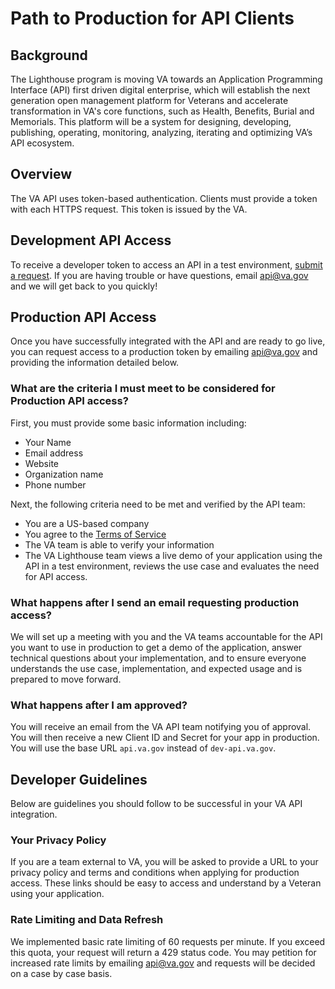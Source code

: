# Path to Production for API Clients

## Background
The Lighthouse program is moving VA towards an Application Programming Interface (API) first driven digital enterprise, which will establish the next generation open management platform for Veterans and accelerate transformation in VA's core functions, such as Health, Benefits, Burial and Memorials. This platform will be a system for designing, developing, publishing, operating, monitoring, analyzing, iterating and optimizing VA’s API ecosystem. 

## Overview 

The VA API uses token-based authentication. Clients must provide a token with each HTTPS request. This token is issued by the VA. 

## Development API Access
To receive a developer token to access an API in a test environment, [submit a request](/apply).  If you are having trouble or have questions, email [api@va.gov](mailto:api@va.gov) and we will get back to you quickly!

## Production API Access
Once you have successfully integrated with the API and are ready to go live, you can request access to a production token by emailing [api@va.gov](mailto:api@va.gov) and providing the information detailed below. 

### What are the criteria I must meet to be considered for Production API access?
First, you must provide some basic information including:
- Your Name
- Email address
- Website
- Organization name
- Phone number

Next, the following criteria need to be met and verified by the API team: 

- You are a US-based company
- You agree to the [Terms of Service](/terms-of-service)
- The VA team is able to verify your information 
- The VA Lighthouse team views a live demo of your application using the API in a test environment, reviews the use case and evaluates the need for API access.

### What happens after I send an email requesting production access?
We will set up a meeting with you and the VA teams accountable for the API you want to use in production to get a demo of the application, answer technical questions about your implementation, and to ensure everyone understands the use case, implementation, and expected usage and is prepared to move forward. 

### What happens after I am approved?
You will receive an email from the VA API team notifying you of approval. You will then receive a new Client ID and Secret for your app in production. You will use the base URL `api.va.gov` instead of `dev-api.va.gov`.

## Developer Guidelines
Below are guidelines you should follow to be successful in your VA API integration.

### Your Privacy Policy
If you are a team external to VA, you will be asked to provide a URL to your privacy policy and terms and conditions when applying for production access. These links should be easy to access and understand by a Veteran using your application. 

### Rate Limiting and Data Refresh
We implemented basic rate limiting of 60 requests per minute. If you exceed this quota, your request will return a 429 status code.  You may petition for increased rate limits by emailing [api@va.gov](mailto:api@va.gov) and requests will be decided on a case by case basis. 
